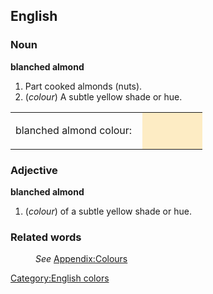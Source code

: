 ==English==
[[Category:English colors]]

===Noun===
'''blanched almond'''
# Part cooked almonds (nuts).
#(''colour'') A subtle yellow shade or hue.
<table><tr><td>blanched almond colour: &nbsp;</td>
<td bgcolor="#FDECC4" width="80">&nbsp; </td></tr></table>

===Adjective===
'''blanched almond'''
#(''colour'') of a subtle yellow shade or hue.

===Related words===
:''See'' [[Wiktionary_Appendix:Colours|Appendix:Colours]]